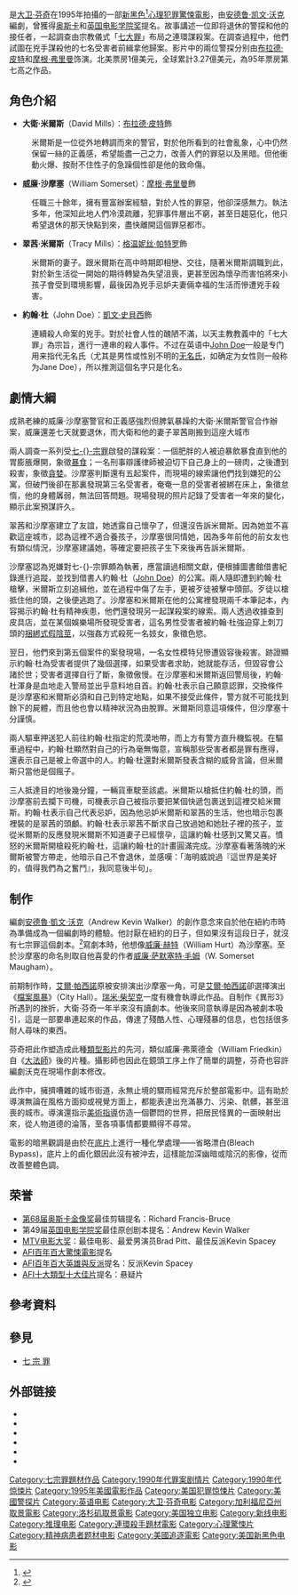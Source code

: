 {{noteTA
|G1=Movie
|G2=Show
}}
{{Infobox Film
| name               = -{zh:七宗罪;zh-hans:七宗罪;zh-hk:七宗罪;zh-tw:火線追緝令;}-
| original_name      = Seven
| image              = Seven (movie) poster.jpg  
| caption            = 影院版海报
| director           = [[大卫·芬奇|大卫·芬奇]]
| producer           = [[阿诺德·科派尔森|阿诺德·科派尔森]]<br />[[菲利斯·卡莱尔|菲利斯·卡莱尔]]
| writer             = [[安德魯·凱文·沃克|安德魯·凱文·沃克]]
| starring           = [[布拉德·皮特|布拉德·皮特]]<br />[[摩根·弗里曼|摩根·弗里曼]]<br />[[格温妮丝·帕特罗|格温妮丝·帕特罗]]<br />[[凱文·斯貝西|凱文·斯貝西]]<br />[[罗纳德·李·艾尔米|罗纳德·李·艾尔米]] 
| music              = [[霍华德·肖|霍华德·肖]]
| cinematography     = [[达吕斯·康第|达吕斯·康第]]
| editing            = [[理查德·弗朗西斯-布鲁斯|理查德·弗朗西斯-布鲁斯]] 
| production_company = 
| distributor        = [[新線影業|新線影業]] 
| released           = 1995年9月22日 
| runtime            = 127分钟
| country            = {{美国}}
| awards             = 
| language           = [[英语|英语]] 
| budget             = 3,000万[[美元|美元]] 
| gross              = $327,311,859
| preceded_by        = 
| followed_by        = 
| amg_id             = 1:135792
| imdb_id            = V135792
| cn_name = 七宗罪
| tw_name = 火線追緝令
| hk_name = 七宗罪
}}

{{作品名稱|name=''Seven''|hk=七宗罪|tw=火線追緝令|equiv-cn=hk}}是[[大卫·芬奇|大卫·芬奇]]在1995年拍攝的一部[[新黑色|新黑色]]<ref>{{Cite web|title=Se7en (1995)|url=http://www.noiroftheweek.com/2016/08/se7en-1995.html|access-date=2020-08-09|language=en|archive-date=2021-05-23|archive-url=https://web.archive.org/web/20210523083022/http://www.noiroftheweek.com/2016/08/se7en-1995.html}}</ref>[[心理驚悚片|心理]][[犯罪片|犯罪驚悚電影]]，由[[安德鲁·凯文·沃克|安德鲁·凯文·沃克]]編劇，曾獲得[[奥斯卡|奥斯卡]]和[[英国电影学院奖|英国电影学院奖]]提名。故事講述一位即将退休的警探和他的接任者，一起調查由宗教儀式「[[七宗罪|七大罪]]」布局之連環謀殺案。在調查過程中，他們試圖在兇手謀殺他的七名受害者前緝拿他歸案。影片中的兩位警探分别由[[布拉德·皮特|布拉德·皮特]]和[[摩根·弗里曼|摩根·弗里曼]]饰演。北美票房1億美元，全球累計3.27億美元，為95年票房第七高之作品。

== 角色介紹 ==
*'''大衛·米爾斯'''（David Mills）：[[布拉德·皮特|布拉德·皮特]]飾
:米爾斯是一位從外地轉調而來的警官，對於他所看到的社會亂象，心中仍然保留一絲的正義感，希望能盡一己之力，改善人們的罪惡以及黑暗。但他衝動火爆、按耐不住性子的急躁個性卻是他的致命傷。

*'''威廉·沙摩塞'''（William Somerset）：[[摩根·弗里曼|摩根·弗里曼]]飾
:任職三十餘年，擁有豐富辦案經驗，對於人性的罪惡，他卻深感無力。執法多年，他深知此地人們冷漠疏離，犯罪事件層出不窮，甚至日趨惡化，他只希望退休的那天快點到來，盡快離開這個罪惡都市。

*'''翠茜·米爾斯'''（Tracy Mills）：[[格温妮丝·帕特罗|格温妮丝·帕特罗]]飾
:米爾斯的妻子。跟米爾斯在高中時期即相戀、交往，隨著米爾斯調職到此，對於新生活從一開始的期待轉變為失望沮喪，更甚至因為懷孕而害怕將來小孩子會受到環境影響，最後因為兇手忌妒夫妻倆幸福的生活而慘遭兇手殺害。

*'''約翰·杜'''（John Doe）：[[凱文·史貝西|凱文·史貝西]]飾
:連續殺人命案的兇手。對於社會人性的醜陋不滿，以天主教教義中的「七大罪」為宗旨，進行一連串的殺人事件。不过在英语中[[John_Doe|John Doe]]一般是专门用来指代无名氏（尤其是男性或性别不明的[[无名氏|无名氏]]，如确定为女性则一般称为Jane Doe），所以推測這個名字只是化名。

== 劇情大綱 ==
成熟老練的威廉·沙摩塞警官和正義感強烈但脾氣暴躁的大衛·米爾斯警官合作辦案，威廉還差七天就要退休，而大衛和他的妻子翠茜剛搬到這座大城市

兩人調查一系列受[[七宗罪|七-{}-宗罪]]啟發的謀殺案：一個肥胖的人被迫暴飲暴食直到他的胃膨脹爆開，象徵[[暴食|暴食]]；一名刑事辯護律師被迫切下自己身上的一磅肉，之後遭到殺害，象徵[[貪婪|貪婪]]。沙摩塞判斷還有五起案件，而現場的線索讓他們找到嫌犯的公寓，但破門後卻在那裏發現第三名受害者，奄奄一息的受害者被綁在床上，象徵怠惰，他的身體羼弱，無法回答問題。現場發現的照片記錄了受害者一年來的變化，顯示此案預謀許久。

翠茜和沙摩塞建立了友誼，她透露自己懷孕了，但還沒告訴米爾斯。因為她並不喜歡這座城市，認為這裡不適合養孩子，沙摩塞很同情她，因為多年前他的前女友也有類似情況，沙摩塞建議她，等確定要把孩子生下來後再告訴米爾斯。

沙摩塞認為兇嫌對七-{}-宗罪頗為執著，應當讀過相關文獻，便根據圖書館借書紀錄進行追蹤，並找到借書人約翰·杜（[[John_Doe|John Doe]]）的公寓。兩人隨即遭到約翰·杜槍擊，米爾斯立刻追緝他，並在過程中傷了左手，更被歹徒被擊中頭部。歹徒以槍抵住他的頭，之後便逃跑了。沙摩塞和米爾斯在他的公寓裡發現兩千本筆記本，內容揭示約翰·杜有精神疾患，他們還發現另一起謀殺案的線索。兩人透過收據查到皮具店，並在某個娛樂場所發現受害者，這名男性受害者被約翰·杜強迫穿上刺刀頭的[[捆綁式假陰莖|捆綁式假陰莖]]，以強姦方式殺死一名妓女，象徵色慾。

翌日，他們來到第五個案件的案發現場，一名女性模特兒慘遭毀容後殺害。跡證顯示約翰·杜為受害者提供了幾個選擇，如果受害者求助，她就能存活，但毀容會公諸於世；受害者選擇自行了斷，象徵傲慢。在沙摩塞和米爾斯返回警局後，約翰·杜渾身是血地走入警局並出乎意料地自首。約翰·杜表示自己願意認罪，交換條件是沙摩塞和米爾斯必須和自己到特定地點，如果不接受此條件，警方就不可能找到餘下的屍體，而且他也會以精神狀況為由脫罪。米爾斯同意這項條件，但沙摩塞十分謹慎。

兩人驅車押送犯人前往約翰·杜指定的荒漠地帶，而上方有警方直升機監視。在驅車過程中，約翰·杜顯然對自己的行為毫無悔意，宣稱那些受害者都是罪有應得，還表示自己是被上帝選中的人。約翰·杜還對米爾斯發表含糊的威脅言論，但米爾斯只當他是個瘋子。

三人抵達目的地後幾分鐘，一輛貨車駛至該處。米爾斯以槍抵住約翰·杜的頭，而沙摩塞前去攔下司機，司機表示自己被指示要把某個快遞包裹送到這裡交給米爾斯。約翰·杜表示自己代表忌妒，因為他忌妒米爾斯和翠茜的生活，他也暗示包裹裡裝的是翠茜的頭顱。約翰·杜表示翠茜不斷求自己放過她和她肚子裡的孩子，並從米爾斯的反應發現米爾斯不知道妻子已經懷孕，這讓約翰·杜感到又驚又喜。憤怒的米爾斯開槍殺死約翰·杜，這讓約翰·杜的計畫圓滿完成。沙摩塞看著落魄的米爾斯被警方帶走，他暗示自己不會退休，並感嘆：「海明威說過『這世界是美好的，值得我們為之奮鬥』，我同意後半句」。

== 制作 ==
編劇[[安德魯·凱文·沃克|安德魯·凱文·沃克]]（Andrew Kevin Walker）的創作意念來自於他在紐約市時為準備成為一個編劇時的體驗。他討厭在紐約的日子，但如果沒有這段日子，就沒有七宗罪這個劇本。<ref>{{cite news | last = Montesano | first = Anthony | coauthors = | title = ''Seven'''s Deadly Sins | work = [[Cinefantastique|Cinefantastique]] | pages = 48 | language = en | publisher = | date = February 1996 | url =  | accessdate = }}</ref>寫劇本時，他想像[[威廉·赫特|威廉·赫特]]（William Hurt）為沙摩塞。至於沙摩塞的命名則取自他喜愛的作者[[威廉·萨默塞特·毛姆|威廉·萨默塞特·毛姆]]（W. Somerset Maugham）。

前期制作時，[[艾爾·帕西諾|艾爾·帕西諾]]原被安排演出沙摩塞一角，可是[[艾爾·帕西諾|艾爾·帕西諾]]卻選擇演出《[[檔案風暴|檔案風暴]]》（City Hall）。[[瑞米·柴契克|瑞米·柴契克]]一度有機會執導此作品。自制作《異形3》所遇到的挫折，大衛·芬奇一年半來沒有讀劇本。他後來同意執導是因為被劇本吸引，這是一部要串連起來的作品，傳達了殘酷人性、心理殘暴的信息，也包括很多耐人尋味的東西。

芬奇把此作塑造成此種[[類型影片|類型影片]]的先河，類似威廉·弗萊德金（William Friedkin）自《[[大法師|大法師]]》後的片種。攝影師也因此在鏡頭工序上作了簡單的調整，芬奇也容許編劇沃克在現場作劇本修改。

此作中，擁擠嘈雜的城市街道，永無止境的驟雨經常充斥於整部電影中。這有助於導演無論在風格方面抑或視覺方面上，都能表達出充滿暴力、污染、骯髒，甚至沮喪的城市。導演還指示[[美術指導|美術指導]]仿造一個鬱悶的世界，把居民怪異的一面映射出來，從人物道德的淪落，至各項事情都要顯得不尋常。

電影的暗黑觀調是由於在[[底片|底片]]上進行一種化學處理——省略漂白(Bleach Bypass)，底片上的鹵化銀因此沒有被沖去，這樣能加深幽暗或陰沉的影像，從而改善整體色調。

== 荣誉 ==
*[[第68届奥斯卡金像奖|第68届奥斯卡金像奖]]最佳剪辑提名：Richard Francis-Bruce
*第49届[[英国电影学院奖|英国电影学院奖]]最佳原创剧本提名：Andrew Kevin Walker
*[[MTV电影大奖|MTV电影大奖]]：最佳电影、最爱男演员Brad Pitt、最佳反派Kevin Spacey
*[[AFI百年百大驚悚電影|AFI百年百大驚悚電影]]提名
*[[AFI百年百大英雄與反派|AFI百年百大英雄與反派]]提名：反派Kevin Spacey
*[[AFI十大類型十大佳片|AFI十大類型十大佳片]]提名：悬疑片

== 參考資料 ==
{{reflist}}

==參見==
*[[七宗罪|七 宗 罪]]

== 外部链接 ==
{{Wikiquote|火線追緝令}}
* {{IMDb title|0114369|Seven}}
* {{Amg movie|135792|Seven}}
* {{mojo title|seven|Seven}}
* {{rotten-tomatoes|1066164-seven|Seven}}
* {{metacritic film|se7en|Seven}}
*{{Douban}}
{{大卫·芬奇导演电影}}
{{七宗罪}}
{{帝国奖最佳影片}}
{{MTV电影大奖最佳影片}}
{{蓝丝带奖最佳外语片}}
{{Authority control}}
{{DEFAULTSORT:Seven}}
[[Category:七宗罪題材作品|Category:七宗罪題材作品]]
[[Category:1990年代罪案剧情片|Category:1990年代罪案剧情片]]
[[Category:1990年代惊悚片|Category:1990年代惊悚片]]
[[Category:1995年美國電影作品|Category:1995年美國電影作品]]
[[Category:美国犯罪惊悚片|Category:美国犯罪惊悚片]]
[[Category:美國警探片|Category:美國警探片]]
[[Category:英语电影|Category:英语电影]]
[[Category:大卫·芬奇电影|Category:大卫·芬奇电影]]
[[Category:加利福尼亞州取景電影|Category:加利福尼亞州取景電影]]
[[Category:洛杉矶取景電影|Category:洛杉矶取景電影]]
[[Category:美国独立电影|Category:美国独立电影]]
[[Category:新线电影|Category:新线电影]]
[[Category:推理电影|Category:推理电影]]
[[Category:連環殺手題材電影|Category:連環殺手題材電影]]
[[Category:心理驚悚片|Category:心理驚悚片]]
[[Category:精神病患者题材电影|Category:精神病患者题材电影]]
[[Category:美國追逐電影|Category:美國追逐電影]]
[[Category:美国新黑色电影|Category:美国新黑色电影]]